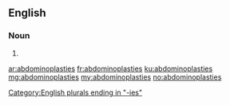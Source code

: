 ==English==

===Noun===
{{head|en|plural}}

# {{plural of|abdominoplasty|lang=en}}

[[Category:English plurals ending in "-ies"]]

[[ar:abdominoplasties]]
[[fr:abdominoplasties]]
[[ku:abdominoplasties]]
[[mg:abdominoplasties]]
[[my:abdominoplasties]]
[[no:abdominoplasties]]